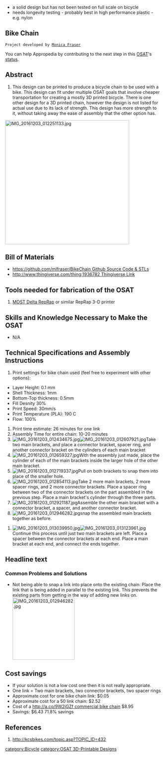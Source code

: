 {{777}}
{{notready}}
* a solid design but has not been tested on full scale on bicycle
* needs longevity testing - probably best in high performance plastic - e.g. nylon

==Bike Chain ==
 Project developed by [[User:mlfraser|Monica Fraser]]
{{Statusboxtop}}
{{status-design}}
You can help Appropedia by contributing to the next step in this [[OSAT]]'s [[:Category:Status|status]].
{{boxbottom}}

==Abstract==
# This design can be printed to produce a bicycle chain to be used with a bike. This design can fit under multiple OSAT goals that involve cheaper transportation for creating a mostly 3D printed bicycle. There is one other design for a 3D printed chain, however the design is not listed for actual use due to its lack of strength. This design has more strength to it, without taking away the ease of assembly that the other option has.
 [[Image:IMG 20161203 012251133.jpg|400px|right]]

== Bill of Materials==
* [[https://github.com/mlfraser/BikeChain Github Source Code & STLs]]
* [[http://www.thingiverse.com/thing:1936782 Thingiverse Link]]

== Tools needed for fabrication of the OSAT==
# [[Athena Build Overview| MOST Delta RepRap]] or similar RepRap 3-D printer


== Skills and Knowledge Necessary to Make the OSAT ==
* N/A

== Technical Specifications and Assembly Instructions==
# Print settings for bike chain used (feel free to experiment with other options):
* Layer Height: 0.1 mm
* Shell Thickness: 1mm
* Bottom-Top thickness: 0.5mm
* Fill Desnity 30%
* Print Speed: 30mm/s
* Print Temperature (PLA): 190 C
* Flow: 100%
# Print time estimate: 26 minutes for one link
# Assembly Time for entire chain: 10-20 minutes
# [[Image:IMG_20161203_012434675.jpg|thumb|right]][[Image:IMG_20161203_012607921.jpg|thumb|right]]Take two main brackets, and place a connector bracket, spacer ring, and another connector bracket on the cylinders of each main bracket {{clear}}
#[[Image:IMG_20161203_012659327.jpg|thumb|right]]With the assembly just made, place the cylinder of each of the main brackets inside the larger hole of the other main bracket.{{clear}}
#[[Image:IMG_20161203_012719337.jpg|thumb|right]]Pull on both brackets to snap them into place of the smaller hole.{{clear}}
#[[Image:IMG_20161203_012854113.jpg|thumb|right]]Take 2 more main brackets, 2 more spacer rings, and 2 more connector brackets. Place a spacer ring between two of the connector brackets on the part assembled in the previous step. Place a main bracket's cylinder through the three parts.{{clear}}
#[[Image:IMG_20161203_012921187.jpg|thumb|right]]Assemble the other main bracket with a connector bracket, a spacer, and another connector bracket.{{clear}}
#[[Image:IMG_20161203_012946282.jpg|thumb|right]]snap the assembled main brackets together as before. {{clear}}

#[[Image:IMG_20161203_013039950.jpg|thumb|right]][[Image:IMG_20161203_013123961.jpg|thumb|right]]Continue this process until just two main brackets are left. Place a spacer between the connector brackets at each end. Place a main bracket at each end, and connect the ends together.{{clear}}

== Headline text ==
=== Common Problems and Solutions===
*Not being able to snap a link into place onto the existing chain: Place the link that is being added in parallel to the existing link. This prevents the existing parts from getting in the way of adding new links on. [[Image:IMG 20161203 012946282.jpg|right|200px]]{{clear}}

== Cost savings==
* If your solution is not a low cost one then it is not really appropriate.
* One link = Two main brackets, two connector brackets, two spacer rings
* Approximate cost for one bike chain link: $0.05
* Approximate cost for a 50 link chain: $2.52
* Cost of a [[http://a.co/9W2jGZf commercial bike chain]] $8.95
* Savings: $6.43 71.8% savings

==References==
#http://kcsbikes.com/topic.asp?TOPIC_ID=432

[[category:Bicycle]]
[[category:OSAT 3D-Printable Designs]]